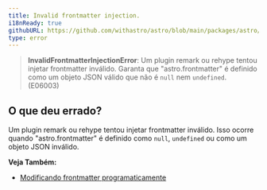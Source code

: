 ```yaml
---
title: Invalid frontmatter injection.
i18nReady: true
githubURL: https://github.com/withastro/astro/blob/main/packages/astro/src/core/errors/errors-data.ts
type: error
---
```


> **InvalidFrontmatterInjectionError**: Um plugin remark ou rehype tentou injetar frontmatter inválido. Garanta que "astro.frontmatter" é definido como um objeto JSON válido que não é `null` nem `undefined`. (E06003)

## O que deu errado?

Um plugin remark ou rehype tentou injetar frontmatter inválido. Isso ocorre quando "astro.frontmatter" é definido como `null`, `undefined` ou como um objeto JSON inválido.

**Veja Também:**
-  [Modificando frontmatter programaticamente](/pt-br/guides/markdown-content/#modificando-frontmatter-programaticamente)


